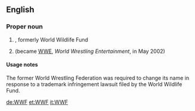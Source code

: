 ==English==

===Proper noun===
{{en-proper noun}}

# {{initialism of|{{w|World Wide Fund for Nature}}|dot=|lang=en}}, formerly World Wildlife Fund
# {{label|en|historical}} {{initialism of|[[world|World]] [[wrestling|Wrestling]] [[federation|Federation]]|dot=|lang=en}} (became [[WWE]], ''World Wrestling Entertainment'', in May 2002)

====Usage notes====
The former World Wrestling Federation was required to change its name in response to a trademark infringement lawsuit filed by the World Wildlife Fund.

[[de:WWF]]
[[et:WWF]]
[[it:WWF]]
